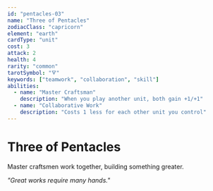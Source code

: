 ```yaml
---
id: "pentacles-03"
name: "Three of Pentacles"
zodiacClass: "capricorn"
element: "earth"
cardType: "unit"
cost: 3
attack: 2
health: 4
rarity: "common"
tarotSymbol: "🜃"
keywords: ["teamwork", "collaboration", "skill"]
abilities:
  - name: "Master Craftsman"
    description: "When you play another unit, both gain +1/+1"
  - name: "Collaborative Work"
    description: "Costs 1 less for each other unit you control"
---
```


# Three of Pentacles

Master craftsmen work together, building something greater.

*"Great works require many hands."*